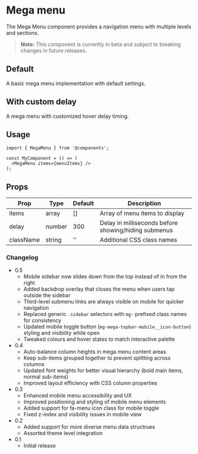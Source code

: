 
# Mega menu

The Mega Menu component provides a navigation menu with multiple levels and sections.

> **Note:** This component is currently in beta and subject to breaking changes in future releases.

<Meta of={MegaMenuStories} />

## Default

A basic mega menu implementation with default settings.

<Canvas of={MegaMenuStories.Default} meta={MegaMenuStories} />

## With custom delay

A mega menu with customized hover delay timing.

<Canvas of={MegaMenuStories.WithCustomDelay} meta={MegaMenuStories} />

## Usage

```
import { MegaMenu } from '@components';

const MyComponent = () => (
  <MegaMenu items={menuItems} />
);
```

## Props

| Prop      | Type   | Default | Description                                          |
| --------- | ------ | ------- | ---------------------------------------------------- |
| items     | array  | []      | Array of menu items to display                       |
| delay     | number | 300     | Delay in milliseconds before showing/hiding submenus |
| className | string | ''      | Additional CSS class names                           |

### Changelog

- 0.5
  - Mobile sidebar now slides down from the top instead of in from the right
  - Added backdrop overlay that closes the menu when users tap outside the sidebar
  - Third-level submenu links are always visible on mobile for quicker navigation
  - Replaced generic `.sidebar` selectors with `mg-` prefixed class names for consistency
  - Updated mobile toggle button (`mg-mega-topbar-mobile__icon-button`) styling and visibility while open
  - Tweaked colours and hover states to match interactive palette
- 0.4
  - Auto-balance column heights in mega menu content areas
  - Keep sub-items grouped together to prevent splitting across columns
  - Updated font weights for better visual hierarchy (bold main items, normal sub-items)
  - Improved layout efficiency with CSS column properties
- 0.3
  - Enhanced mobile menu accessibility and UX
  - Improved positioning and styling of mobile menu elements
  - Added support for fa-menu icon class for mobile toggle
  - Fixed z-index and visibility issues in mobile view
- 0.2
  - Added support for more diverse menu data structrues
  - Assorted theme level integration
- 0.1
  - Initial release
